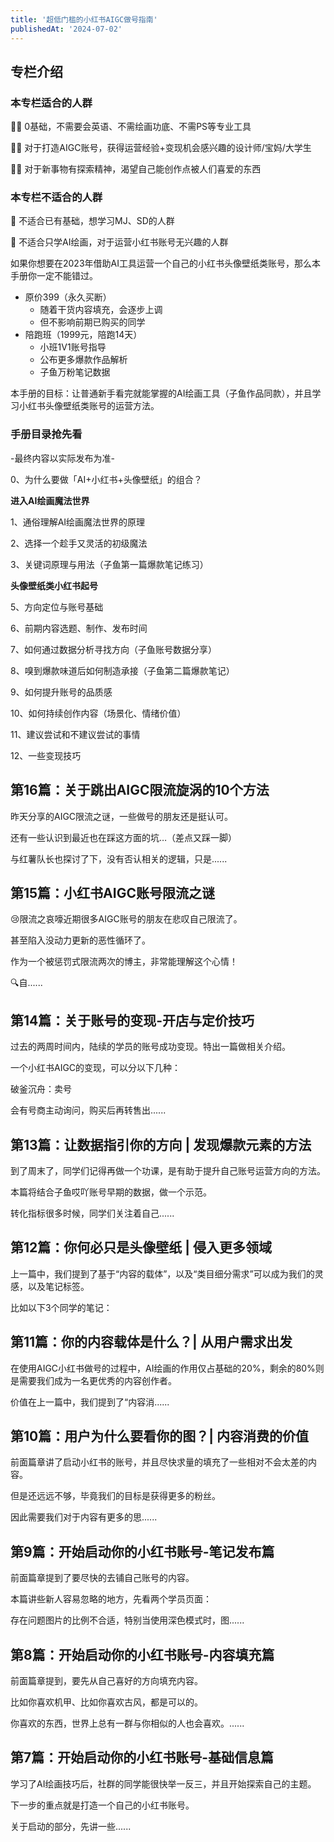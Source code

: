 ```yaml
---
title: '超低门槛的小红书AIGC做号指南'
publishedAt: '2024-07-02'
---
```


## 专栏介绍

### 本专栏适合的人群

🧑‍🎓 0基础，不需要会英语、不需绘画功底、不需PS等专业工具

🧑‍💻 对于打造AIGC账号，获得运营经验+变现机会感兴趣的设计师/宝妈/大学生

🧑‍🎨 对于新事物有探索精神，渴望自己能创作点被人们喜爱的东西

### 本专栏不适合的人群

🚫 不适合已有基础，想学习MJ、SD的人群

🚫 不适合只学AI绘画，对于运营小红书账号无兴趣的人群

如果你想要在2023年借助AI工具运营一个自己的小红书头像壁纸类账号，那么本手册你一定不能错过。

* 原价399（永久买断）
	+ 随着干货内容填充，会逐步上调
	+ 但不影响前期已购买的同学
* 陪跑班（1999元，陪跑14天）
	+ 小班1V1账号指导
	+ 公布更多爆款作品解析
	+ 子鱼万粉笔记数据

本手册的目标：让普通新手看完就能掌握的AI绘画工具（子鱼作品同款），并且学习小红书头像壁纸类账号的运营方法。

### 手册目录抢先看

-最终内容以实际发布为准-

0、为什么要做「AI+小红书+头像壁纸」的组合？

**进入AI绘画魔法世界**

1、通俗理解AI绘画魔法世界的原理

2、选择一个趁手又灵活的初级魔法

3、关键词原理与用法（子鱼第一篇爆款笔记练习）

**头像壁纸类小红书起号**

5、方向定位与账号基础

6、前期内容选题、制作、发布时间

7、如何通过数据分析寻找方向（子鱼账号数据分享）

8、嗅到爆款味道后如何制造承接（子鱼第二篇爆款笔记）

9、如何提升账号的品质感

10、如何持续创作内容（场景化、情绪价值）

11、建议尝试和不建议尝试的事情

12、一些变现技巧


## 第16篇：关于跳出AIGC限流旋涡的10个方法
昨天分享的AIGC限流之谜，一些做号的朋友还是挺认可。

还有一些认识到最近也在踩这方面的坑…（差点又踩一脚）

与红薯队长也探讨了下，没有否认相关的逻辑，只是......

## 第15篇：小红书AIGC账号限流之谜
😢限流之哀嚎近期很多AIGC账号的朋友在悲叹自己限流了。

甚至陷入没动力更新的恶性循环了。

作为一个被惩罚式限流两次的博主，非常能理解这个心情！

🔍自......

## 第14篇：关于账号的变现-开店与定价技巧
过去的两周时间内，陆续的学员的账号成功变现。特出一篇做相关介绍。

一个小红书AIGC的变现，可以分以下几种：

破釜沉舟：卖号

会有号商主动询问，购买后再转售出......

## 第13篇：让数据指引你的方向 | 发现爆款元素的方法
到了周末了，同学们记得再做一个功课，是有助于提升自己账号运营方向的方法。

本篇将结合子鱼哎吖账号早期的数据，做一个示范。

转化指标很多时候，同学们关注着自己......

## 第12篇：你何必只是头像壁纸 | 侵入更多领域
上一篇中，我们提到了基于“内容的载体”，以及“类目细分需求”可以成为我们的灵感，以及笔记标签。

比如以下3个同学的笔记：


## 第11篇：你的内容载体是什么？| 从用户需求出发
在使用AIGC小红书做号的过程中，AI绘画的作用仅占基础的20%，剩余的80%则是需要我们成为一名更优秀的内容创作者。

价值在上一篇中，我们提到了“内容消......

## 第10篇：用户为什么要看你的图？| 内容消费的价值
前面篇章讲了启动小红书的账号，并且尽快求量的填充了一些相对不会太差的内容。

但是还远远不够，毕竟我们的目标是获得更多的粉丝。

因此需要我们对于内容有更多的思......

## 第9篇：开始启动你的小红书账号-笔记发布篇
前面篇章提到了要尽快的去铺自己账号的内容。

本篇讲些新人容易忽略的地方，先看两个学员页面：

存在问题图片的比例不合适，特别当使用深色模式时，图......

## 第8篇：开始启动你的小红书账号-内容填充篇
前面篇章提到，要先从自己喜好的方向填充内容。

比如你喜欢机甲、比如你喜欢古风，都是可以的。

你喜欢的东西，世界上总有一群与你相似的人也会喜欢。......

## 第7篇：开始启动你的小红书账号-基础信息篇
学习了AI绘画技巧后，社群的同学能很快举一反三，并且开始探索自己的主题。

下一步的重点就是打造一个自己的小红书账号。

关于启动的部分，先讲一些......

